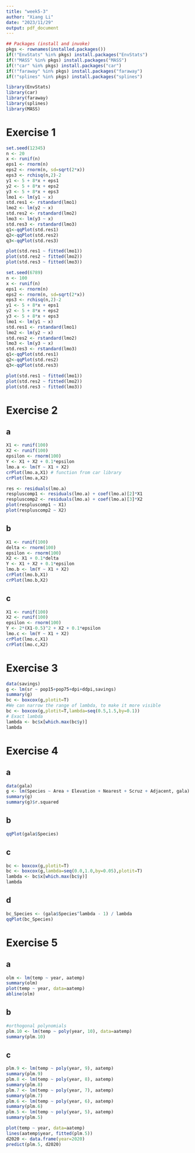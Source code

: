 ```yaml
---
title: "week5-3"
author: "Xiang Li"
date: "2023/11/29"
output: pdf_document
---
```

```r
## Packages (install and invoke)
pkgs <- rownames(installed.packages())
if(!"EnvStats" %in% pkgs) install.packages("EnvStats")
if(!"MASS" %in% pkgs) install.packages("MASS")
if(!"car" %in% pkgs) install.packages("car")
if(!"faraway" %in% pkgs) install.packages("faraway")
if(!"splines" %in% pkgs) install.packages("splines")

library(EnvStats)
library(car)
library(faraway)
library(splines)
library(MASS)
```
# Exercise 1
```r
set.seed(12345)
n <- 20
x <- runif(n)
eps1 <- rnorm(n)
eps2 <- rnorm(n, sd=sqrt(2*x))
eps3 <- rchisq(n,2)-2
y1 <- 5 + 8*x + eps1
y2 <- 5 + 8*x + eps2
y3 <- 5 + 8*x + eps3
lmo1 <- lm(y1 ~ x)
std.res1 <- rstandard(lmo1)
lmo2 <- lm(y2 ~ x)
std.res2 <- rstandard(lmo2)
lmo3 <- lm(y3 ~ x)
std.res3 <- rstandard(lmo3)
q1<-qqPlot(std.res1)
q2<-qqPlot(std.res2)
q3<-qqPlot(std.res3)
```
```r
plot(std.res1 ~ fitted(lmo1))
plot(std.res2 ~ fitted(lmo2))
plot(std.res3 ~ fitted(lmo3))
```
```r
set.seed(6789)
n <- 100
x <- runif(n)
eps1 <- rnorm(n)
eps2 <- rnorm(n, sd=sqrt(2*x))
eps3 <- rchisq(n,2)-2
y1 <- 5 + 8*x + eps1
y2 <- 5 + 8*x + eps2
y3 <- 5 + 8*x + eps3
lmo1 <- lm(y1 ~ x)
std.res1 <- rstandard(lmo1)
lmo2 <- lm(y2 ~ x)
std.res2 <- rstandard(lmo2)
lmo3 <- lm(y3 ~ x)
std.res3 <- rstandard(lmo3)
q1<-qqPlot(std.res1)
q2<-qqPlot(std.res2)
q3<-qqPlot(std.res3)
```
```r
plot(std.res1 ~ fitted(lmo1))
plot(std.res2 ~ fitted(lmo2))
plot(std.res3 ~ fitted(lmo3))
```
# Exercise 2
## a
```r
X1 <- runif(100)
X2 <- runif(100)
epsilon <- rnorm(100)
Y <- X1 + X2 + 0.1*epsilon
lmo.a <- lm(Y ~ X1 + X2)
crPlot(lmo.a,X1) # function from car library
crPlot(lmo.a,X2)
```
```r
res <- residuals(lmo.a)
respluscomp1 <- residuals(lmo.a) + coef(lmo.a)[2]*X1
respluscomp2 <- residuals(lmo.a) + coef(lmo.a)[3]*X2
plot(respluscomp1 ~ X1)
plot(respluscomp2 ~ X2)
```
## b
```r
X1 <- runif(100)
delta <- rnorm(100)
epsilon <- rnorm(100)
X2 <- X1 + 0.1*delta
Y <- X1 + X2 + 0.1*epsilon
lmo.b <- lm(Y ~ X1 + X2)
crPlot(lmo.b,X1)
crPlot(lmo.b,X2)
```
## c
```r
X1 <- runif(100)
X2 <- runif(100)
epsilon <- rnorm(100)
Y <- 2*(X1-0.5)^2 + X2 + 0.1*epsilon
lmo.c <- lm(Y ~ X1 + X2)
crPlot(lmo.c,X1)
crPlot(lmo.c,X2)
```
# Exercise 3
```r
data(savings)
g <- lm(sr ~ pop15+pop75+dpi+ddpi,savings)
summary(g)
bc <- boxcox(g,plotit=T)
#We can narrow the range of lambda, to make it more visible
bc <- boxcox(g,plotit=T,lambda=seq(0.5,1.5,by=0.1))
# Exact lambda
lambda <- bc$x[which.max(bc$y)]
lambda
```
# Exercise 4
## a
```r
data(gala)
g <- lm(Species ~ Area + Elevation + Nearest + Scruz + Adjacent, gala)
summary(g)
summary(g)$r.squared
```
## b
```r
qqPlot(gala$Species)
```
## c
```r
bc <- boxcox(g,plotit=T)
bc <- boxcox(g,lambda=seq(0.0,1.0,by=0.05),plotit=T)
lambda <- bc$x[which.max(bc$y)]
lambda
```
## d
```r
bc_Species <- (gala$Species^lambda - 1) / lambda
qqPlot(bc_Species)
```
# Exercise 5
## a
```r
olm <- lm(temp ~ year, aatemp)
summary(olm)
plot(temp ~ year, data=aatemp)
abline(olm)
```
## b
```r
#orthogonal polynomials
plm.10 <- lm(temp ~ poly(year, 10), data=aatemp)
summary(plm.10)
```
## c
```r
plm.9 <- lm(temp ~ poly(year, 9), aatemp)
summary(plm.9)
plm.8 <- lm(temp ~ poly(year, 8), aatemp)
summary(plm.8)
plm.7 <- lm(temp ~ poly(year, 7), aatemp)
summary(plm.7)
plm.6 <- lm(temp ~ poly(year, 6), aatemp)
summary(plm.6)
plm.5 <- lm(temp ~ poly(year, 5), aatemp)
summary(plm.5)
```
```r
plot(temp ~ year, data=aatemp)
lines(aatemp$year, fitted(plm.5))
d2020 <- data.frame(year=2020)
predict(plm.5, d2020)
```
